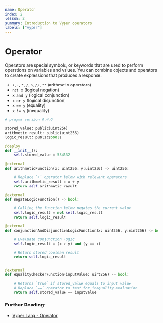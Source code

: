 ```yaml
---
name: Operator
index: 2
lesson: 2
summary: Introduction to Vyper operators
labels: ["vyper"]
---
```


# Operator

Operators are special symbols, or keywords that are used to perform operations on variables and values. You can combine objects and operators to create expressions that produces a response.

- `+`, `-`, `*`, `/`, `%`, `//`, `**` (arithmetic operators)
- `not x` (logical negation)
- `x and y` (logical conjunction)
- `x or y` (logical disjunction)
- `x == y` (equality)
- `x != y` (inequality)

```python
# pragma version 0.4.0

stored_value: public(uint256)
arithmetic_result: public(uint256)
logic_result: public(bool)

@deploy
def __init__():
    self.stored_value = 534532

@external
def arithmeticFunction(x: uint256, y:uint256) -> uint256:

    # Replace `+` operator below with relevant operators
    self.arithmetic_result = x + y
    return self.arithmetic_result

@external
def negateLogicFunction() -> bool:

    # Calling the function below negates the current value
    self.logic_result = not self.logic_result
    return self.logic_result

@external
def conjunctionAndDisjunctionLogicFunction(x: uint256, y:uint256) -> bool:

    # Evaluate conjunction logic
    self.logic_result = (x > y) and (y == x)

    # Return stored boolean result
    return self.logic_result


@external
def equalityCheckerFunction(inputValue: uint256) -> bool:

    # Returns `true` if stored_value equals to input value
    # Replace `==` operator to test for inequality evaluation
    return self.stored_value == inputValue
```

### Further Reading:

- [Vyper Lang - Operator](https://docs.vyperlang.org/en/latest/types.html#operators)
